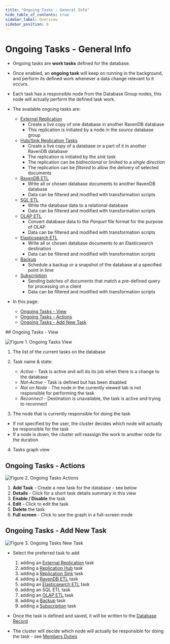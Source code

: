 ```yaml
---
title: "Ongoing Tasks - General Info"
hide_table_of_contents: true
sidebar_label: Overview
sidebar_position: 0
---
```



# Ongoing Tasks - General Info
<Admonition type="note" title="Note">

* Ongoing tasks are **work tasks** defined for the database.  
* Once enabled, an **ongoing task** will keep on running in the background, 
  and perform its defined work whenever a data change relevant to it occurs.  
* Each task has a responsible node from the Database Group nodes, this node will actually perform the defined task work.  
* The available ongoing tasks are:  
  * [External Replication](../../../../studio/database/tasks/ongoing-tasks/external-replication-task.mdx)  
      * Create a live copy of one database in another RavenDB database
      * This replication is initiated by a node in the *source* database group
  * [Hub/Sink Replication Tasks](../../../../studio/database/tasks/ongoing-tasks/hub-sink-replication/overview.mdx)  
      * Create a live copy of a database or a part of it in another RavenDB database  
      * The replication is initiated by the *sink* task  
      * The replication can be *bidirectional* or limited to a *single direction*  
      * The replication can be *filtered* to allow the delivery of selected documents  
  * [RavenDB ETL](../../../../studio/database/tasks/ongoing-tasks/ravendb-etl-task.mdx)  
      * Write all or chosen database documents to another RavenDB database  
      * Data can be filtered and modified with transformation scripts  
  * [SQL ETL](../../../../server/ongoing-tasks/etl/sql.mdx)  
      * Write the database data to a relational database  
      * Data can be filtered and modified with transformation scripts  
  * [OLAP ETL](../../../../studio/database/tasks/ongoing-tasks/olap-etl-task.mdx)  
      * Convert database data to the _Parquet_ file format for the purpose of OLAP  
      * Data can be filtered and modified with transformation scripts  
  * [Elasticsearch ETL](../../../../studio/database/tasks/ongoing-tasks/elasticsearch-etl-task.mdx)  
      * Write all or chosen database documents to an Elasticsearch destination  
      * Data can be filtered and modified with transformation scripts  
  * [Backup](../../../../studio/database/tasks/backup-task.mdx)  
      * Schedule a backup or a snapshot of the database at a specified point in time  
  * [Subscription](../../../../client-api/data-subscriptions/what-are-data-subscriptions.mdx)  
      * Sending batches of documents that match a pre-defined query for processing on a client  
      * Data can be filtered and modified with transformation scripts  

* In this page:  
  * [Ongoing Tasks - View](../../../../studio/database/tasks/ongoing-tasks/general-info.mdx#ongoing-tasks---view)  
  * [Ongoing Tasks - Actions](../../../../studio/database/tasks/ongoing-tasks/general-info.mdx#ongoing-tasks---actions)  
  * [Ongoing Tasks - Add New Task](../../../../studio/database/tasks/ongoing-tasks/general-info.mdx#ongoing-tasks---add-new-task)  
</Admonition>
## Ongoing Tasks - View

![Figure 1. Ongoing Tasks View](./assets/general-info-001.png)

1. The list of the current tasks on the database  

2. Task name & state:  
   * _Active_ - Task is active and will do its job when there is a change to the database  
   * _Not-Active_ - Task is defined but has been disabled  
   * _Not on Node_ - The node in the currently viewed tab is not responsible for performing the task  
   * _Reconnect_ - Destination is unavailable, the task is active and trying to reconnect  

3. The node that is currently responsible for doing the task  
  * If not specified by the user, the cluster decides which node will actually be responsible for the task
  * If a node is down, the cluster will reassign the work to another node for the duration  

4. Tasks graph view  



## Ongoing Tasks - Actions

![Figure 2. Ongoing Tasks Actions](./assets/general-info-002.png)

1. **Add Task** - Create a new task for the database - see below  
2. **Details** - Click for a short task details summary in this view  
3. **Enable / Disable** the task  
4. **Edit** - Click to edit the task  
5. **Delete** the task  
6. **Full screen** - Click to see the graph in a full-screen mode  



## Ongoing Tasks - Add New Task

![Figure 3. Ongoing Tasks New Task](./assets/general-info-003.png)

* Select the preferred task to add  
  1. adding an [External Replication](../../../../studio/database/tasks/ongoing-tasks/external-replication-task.mdx) task  
  2. adding a [Replication Hub](../../../../studio/database/tasks/ongoing-tasks/hub-sink-replication/replication-hub-task.mdx) task
  3. adding a [Replication Sink](../../../../studio/database/tasks/ongoing-tasks/hub-sink-replication/replication-sink-task.mdx) task
  4. adding a [RavenDB ETL](../../../../studio/database/tasks/ongoing-tasks/ravendb-etl-task.mdx) task  
  5. adding an [Elasticsearch ETL](../../../../studio/database/tasks/ongoing-tasks/elasticsearch-etl-task.mdx) task  
  6. adding an SQL ETL task  
  7. adding an [OLAP ETL](../../../../studio/database/tasks/ongoing-tasks/olap-etl-task.mdx) task  
  8. adding a [Backup](../../../../studio/database/tasks/backup-task.mdx) task  
  9. adding a [Subscription](../../../../studio/database/tasks/ongoing-tasks/subscription-task.mdx) task  

* Once the task is defined and saved, it will be written to the [Database Record](../../../../studio/database/settings/database-record.mdx)  

* The cluster will decide which node will actually be responsible for doing the task - see [Members Duties](../../../../studio/database/settings/manage-database-group.mdx#database-group-topology---members-duties)  

